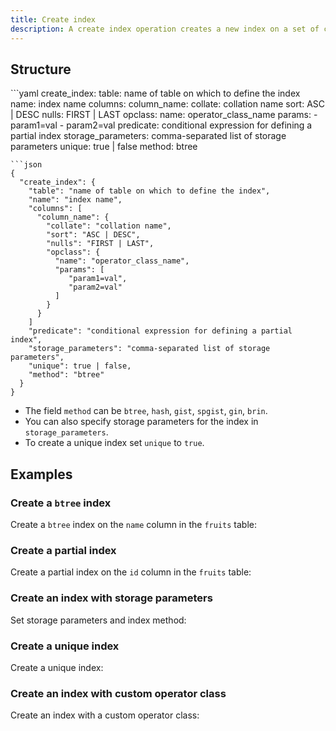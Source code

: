 ```yaml
---
title: Create index
description: A create index operation creates a new index on a set of columns.
---
```


## Structure

<YamlJsonTabs>
```yaml
create_index:
  table: name of table on which to define the index
  name: index name
  columns:
    column_name:
      collate: collation name
      sort: ASC | DESC
      nulls: FIRST | LAST
      opclass:
        name: operator_class_name
        params:
          - param1=val
          - param2=val
  predicate: conditional expression for defining a partial index
  storage_parameters: comma-separated list of storage parameters
  unique: true | false
  method: btree

```
```json
{
  "create_index": {
    "table": "name of table on which to define the index",
    "name": "index name",
    "columns": [
      "column_name": {
        "collate": "collation name",
        "sort": "ASC | DESC",
        "nulls": "FIRST | LAST",
        "opclass": {
          "name": "operator_class_name",
          "params": [
             "param1=val",
             "param2=val"
          ]
        }
      }
    ]
    "predicate": "conditional expression for defining a partial index",
    "storage_parameters": "comma-separated list of storage parameters",
    "unique": true | false,
    "method": "btree"
  }
}
```
</YamlJsonTabs>

* The field `method` can be `btree`, `hash`, `gist`, `spgist`, `gin`, `brin`.
* You can also specify storage parameters for the index in `storage_parameters`.
* To create a unique index set `unique` to `true`.

## Examples

### Create a `btree` index

Create a `btree` index on the `name` column in the `fruits` table:

<ExampleSnippet example="10_create_index.yaml" languange="yaml" />

### Create a partial index

Create a partial index on the `id` column in the `fruits` table:

<ExampleSnippet example="37_create_partial_index.yaml" languange="yaml" />

### Create an index with storage parameters

Set storage parameters and index method:

<ExampleSnippet
  example="38_create_hash_index_with_fillfactor.yaml"
  languange="yaml"
/>

### Create a unique index

Create a unique index:

<ExampleSnippet example="42_create_unique_index.yaml" languange="yaml" />

### Create an index with custom operator class

Create an index with a custom operator class:

<ExampleSnippet example="54_create_index_with_opclass.yaml" languange="yaml" />
